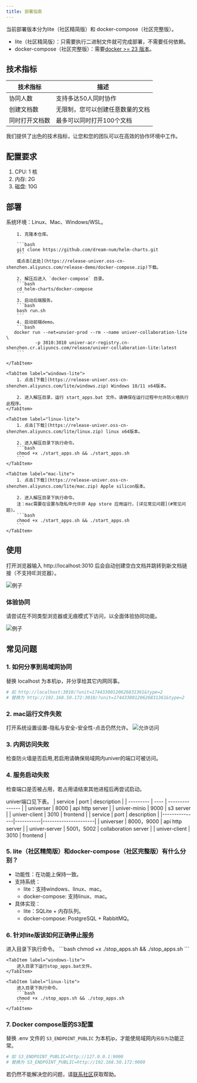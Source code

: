 ```yaml
---
title: 部署指南
---
```



当前部署版本分为lite（社区精简版）和 docker-compose（社区完整版）。

- lite（社区精简版）：只需要执行二进制文件就可完成部署，不需要任何依赖。
- docker-compose（社区完整版）：需要[docker >= 23 版本](https://docs.docker.com/engine/install/)。

## 技术指标
| 技术指标    | 描述               |
|---------|------------------|
| 协同人数    | 支持多达50人同时协作      |
| 创建文档数   | 无限制，您可以创建任意数量的文档 |
| 同时打开文档数 | 最多可以同时打开100个文档   |

我们提供了出色的技术指标，让您和您的团队可以在高效的协作环境中工作。

## 配置要求
1. CPU: 1 核
2. 内存: 2G
3. 磁盘: 10G

## 部署
<Tabs>
    <TabItem label="docker-compose">
        系统环境：Linux、Mac、Windows/WSL。

        1. 克隆本仓库。

        ```bash
        git clone https://github.com/dream-num/helm-charts.git
        ```
        或点击[此处](https://release-univer.oss-cn-shenzhen.aliyuncs.com/release-demo/docker-compose.zip)下载。

        2. 解压后进入 `docker-compose` 目录。
        ```bash
        cd helm-charts/docker-compose
        ```
        3. 启动后端服务。
        ```bash
        bash run.sh
        ```
        4. 启动前端demo。
        ```bash
       docker run --net=unvier-prod --rm --name univer-collaboration-lite \
               -p 3010:3010 univer-acr-registry.cn-shenzhen.cr.aliyuncs.com/release/univer-collaboration-lite:latest
        ```

    </TabItem>

    <TabItem label="windows-lite">
        1. 点击[下载](https://release-univer.oss-cn-shenzhen.aliyuncs.com/lite/windows.zip) Windows 10/11 x64版本。

        2. 进入解压目录，运行 start_apps.bat 文件。请确保在运行过程中允许防火墙执行此程序。
    </TabItem>

    <TabItem label="linux-lite">
        1. 点击[下载](https://release-univer.oss-cn-shenzhen.aliyuncs.com/lite/linux.zip) linux x64版本。

        2. 进入解压目录下执行命令。
        ```bash
        chmod +x ./start_apps.sh && ./start_apps.sh
        ```
    </TabItem>

    <TabItem label="mac-lite">
        1. 点击[下载](https://release-univer.oss-cn-shenzhen.aliyuncs.com/lite/mac.zip) Apple silicon版本。

        2. 进入解压目录下执行命令。
        注：mac需要在设置与隐私中允许非 App store 应用运行，[详见常见问题](#常见问题)。
        ```bash
        chmod +x ./start_apps.sh && ./start_apps.sh
        ```
    </TabItem>
</Tabs>

## 使用

打开浏览器输入 http://localhost:3010 后会自动创建空白文档并跳转到新文档链接（不支持IE浏览器）。

![例子](./imgs/img1.png)

### 体验协同

请尝试在不同类型浏览器或无痕模式下访问，以全面体验协同功能。

![例子](./imgs/img2.png)


## 常见问题
### 1. 如何分享到局域网协同
替换 localhost 为本机ip，并分享给其它内网同事。
```bash
# 如 http://localhost:3010/?unit=17443300120626831361&type=2
# 替换为 http://192.168.50.172:3010/?unit=17443300120626831361&type=2
```

### 2. mac运行文件失败
打开系统设置设置-隐私与安全-安全性-点击仍然允许。
![允许访问](./imgs/mac1.png)

### 3. 内网访问失败
检查防火墙是否启用,若启用请确保局域网内univer的端口可被访问。

### 4. 服务启动失败
检查端口是否被占用，若占用请结束其他进程后再尝试启动。

univer端口见下表。
<Tabs>
    <TabItem label="docker-compose">
        | service | port | description |
        | --------- | ---- | --------------- |
        | universer | 8000 | api http server |
        | univer-minio | 9000 | s3 server |
        | univer-client | 3010 | frontend |
    </TabItem>
    <TabItem label="lite">
        | service | port | description |
        |---------------|-----------|----------------------|
        | universer | 8000，9000 | api http server |
        | univer-server | 5001，5002 | collaboration server |
        | univer-client | 3010 | frontend |
    </TabItem>
</Tabs>

### 5. lite（社区精简版）和docker-compose（社区完整版）有什么分别？
- 功能性：在功能上保持一致。
- 支持系统：
    - lite：支持windows、linux、mac。
    - docker-compose: 支持linux、mac。
- 具体实现：
    - lite：SQLite + 内存队列。
    - docker-compose: PostgreSQL + RabbitMQ。

### 6. 针对lite版该如何正确停止服务
<Tabs>
    <TabItem label="mac-lite">
        进入目录下执行命令。
        ```bash
        chmod +x ./stop_apps.sh && ./stop_apps.sh
        ```
    </TabItem>

    <TabItem label="windows-lite">
        进入目录下运行stop_apps.bat文件。
    </TabItem>

    <TabItem label="linux-lite">
        进入目录下执行命令。
        ```bash
        chmod +x ./stop_apps.sh && ./stop_apps.sh
        ```
    </TabItem>
</Tabs>

### 7. Docker compose版的S3配置
替换 .env 文件的 `S3_ENDPOINT_PUBLIC` 为本机ip，才能使局域网内`另存为`功能正常。
```bash
# 如 S3_ENDPOINT_PUBLIC=http://127.0.0.1:9000
# 替换为 S3_ENDPOINT_PUBLIC=http://192.168.50.172:9000
```

若仍然不能解决您的问题，请[联系社区](/zh-cn/introduction#社区)获取帮助。
